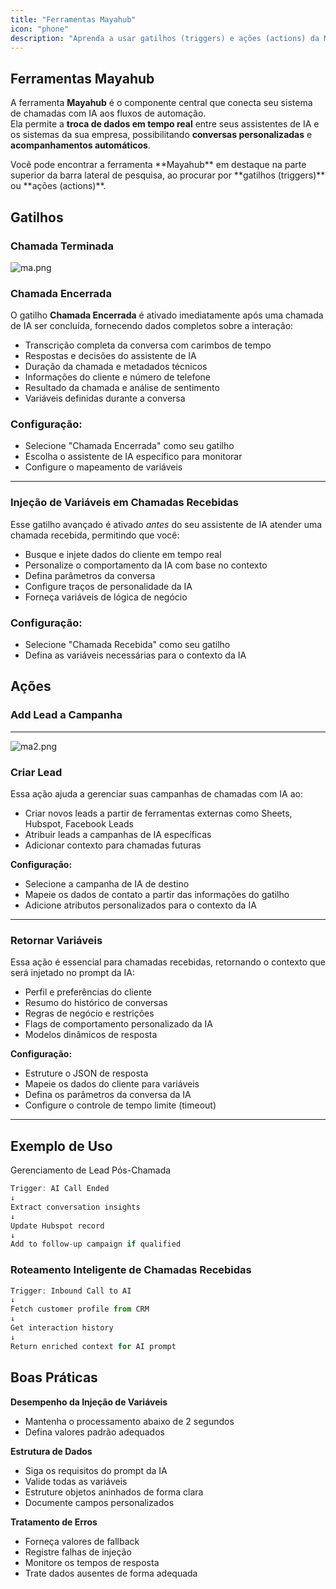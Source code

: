 ```yaml
---
title: "Ferramentas Mayahub"
icon: "phone"
description: "Aprenda a usar gatilhos (triggers) e ações (actions) da Mayahub nos seus fluxos de chamadas com IA "
---
```


## Ferramentas Mayahub

A ferramenta **Mayahub** é o componente central que conecta seu sistema de chamadas com IA aos fluxos de automação.\
Ela permite a **troca de dados em tempo real** entre seus assistentes de IA e os sistemas da sua empresa, possibilitando **conversas personalizadas** e **acompanhamentos automáticos**.

<Note>
  Você pode encontrar a ferramenta **Mayahub** em destaque na parte superior da barra lateral de pesquisa, ao procurar por **gatilhos (triggers)** ou **ações (actions)**.
</Note>

## Gatilhos

### Chamada Terminada

![ma.png](/images/ma.png)

### Chamada Encerrada

O gatilho **Chamada Encerrada** é ativado imediatamente após uma chamada de IA ser concluída, fornecendo dados completos sobre a interação:

- Transcrição completa da conversa com carimbos de tempo
- Respostas e decisões do assistente de IA
- Duração da chamada e metadados técnicos
- Informações do cliente e número de telefone
- Resultado da chamada e análise de sentimento
- Variáveis definidas durante a conversa

### Configuração:

- Selecione "Chamada Encerrada" como seu gatilho
- Escolha o assistente de IA específico para monitorar
- Configure o mapeamento de variáveis

---

### Injeção de Variáveis em Chamadas Recebidas

Esse gatilho avançado é ativado _antes_ do seu assistente de IA atender uma chamada recebida, permitindo que você:

- Busque e injete dados do cliente em tempo real
- Personalize o comportamento da IA com base no contexto
- Defina parâmetros da conversa
- Configure traços de personalidade da IA
- Forneça variáveis de lógica de negócio

### Configuração:

- Selecione "Chamada Recebida" como seu gatilho
- Defina as variáveis necessárias para o contexto da IA

## Ações

### Add Lead a Campanha

---

![ma2.png](/images/ma2.png)

### Criar Lead

Essa ação ajuda a gerenciar suas campanhas de chamadas com IA ao:

- Criar novos leads a partir de ferramentas externas como Sheets, Hubspot, Facebook Leads
- Atribuir leads a campanhas de IA específicas
- Adicionar contexto para chamadas futuras

**Configuração:**

- Selecione a campanha de IA de destino
- Mapeie os dados de contato a partir das informações do gatilho
- Adicione atributos personalizados para o contexto da IA

---

### Retornar Variáveis

Essa ação é essencial para chamadas recebidas, retornando o contexto que será injetado no prompt da IA:

- Perfil e preferências do cliente
- Resumo do histórico de conversas
- Regras de negócio e restrições
- Flags de comportamento personalizado da IA
- Modelos dinâmicos de resposta

**Configuração:**

- Estruture o JSON de resposta
- Mapeie os dados do cliente para variáveis
- Defina os parâmetros da conversa da IA
- Configure o controle de tempo limite (timeout)

---

## Exemplo de Uso

Gerenciamento de Lead Pós-Chamada

```javascript
Trigger: AI Call Ended
↓
Extract conversation insights
↓
Update Hubspot record
↓
Add to follow-up campaign if qualified
```

### Roteamento Inteligente de Chamadas Recebidas

```javascript
Trigger: Inbound Call to AI
↓
Fetch customer profile from CRM
↓
Get interaction history
↓
Return enriched context for AI prompt
```

## Boas Práticas

**Desempenho da Injeção de Variáveis**

- Mantenha o processamento abaixo de 2 segundos
- Defina valores padrão adequados

**Estrutura de Dados**

- Siga os requisitos do prompt da IA
- Valide todas as variáveis
- Estruture objetos aninhados de forma clara
- Documente campos personalizados

**Tratamento de Erros**

- Forneça valores de fallback
- Registre falhas de injeção
- Monitore os tempos de resposta
- Trate dados ausentes de forma adequada